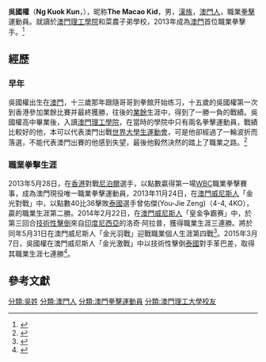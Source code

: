 {{Infobox Biography
| subject_name   = 吳國權
| image_name     = 
| image_size     = 
| image_caption  = 
| date_of_birth  = 1990年9月7日
| place_of_birth = [[澳門|澳門]]
| date_of_death  = 
| place_of_death = 
| occupation     = 大學生、職業[[拳擊|拳擊]]運動員
}}

'''吳國權'''（'''Ng Kuok Kun'''，{{bd|1990年|9月7日|}}），昵称'''The Macao Kid '''，男，[[漢族|漢族]]，[[澳門人|澳門人]]，職業[[拳擊|拳擊]]運動員。就讀於[[澳門理工學院|澳門理工學院]]和菜農子弟學校，2013年成為[[澳門|澳門]]首位職業拳擊手。<ref>{{cite news |title=不敗拳王－澳門職業拳手吳國權 |url=http://macaublogger.org/mtm/?p=3230#!prettyPhoto |publisher=MTM雜誌 |date=2014年4月17日 |deadurl=yes |archiveurl=https://web.archive.org/web/20140513010949/http://macaublogger.org/mtm/?p=3230#!prettyPhoto |archivedate=2014年5月13日 |accessdate=2014年5月10日 }}{{zh-hant}}</ref>

== 經歷 ==
=== 早年 ===
吳國權出生在[[澳門|澳門]]，十三歲那年跟隨哥哥到拳館开始练习，十五歲的吳國權第一次到香港參加業餘比賽并最終獲勝，往後的[[業餘|業餘]]生涯中，得到了一勝一負的戰績。吳國權高中畢業後，入讀[[澳門理工學院|澳門理工學院]]，在當時的學院中只有兩名拳擊運動員，戰績比較好的他，本可以代表澳門出戰[[世界大學生運動會|世界大學生運動會]]，可是他卻經過了一輪波折而落選，不能代表澳門出賽的他感到失望，最後他毅然決然的踏上了職業之路。<ref>{{cite news | title=大学生拳手吴国权首尝KO滋味 目标直指十连胜 |url=http://sports.qq.com/a/20140222/008313.htm |publisher=[[騰訊|騰訊]]體育 |date=2014年2月22日 }}{{zh-hans}}</ref>

=== 職業拳擊生涯 ===
2013年5月28日，在[[香港|香港]]對戰[[尼泊爾|尼泊爾]]選手，以點數贏得第一場[[WBC|WBC]]職業拳擊賽事，成為澳門現役唯一職業拳擊運動員，2013年11月24日，在[[澳門威尼斯人|澳門威尼斯人]]「金光對戰」中，以點數40比36擊敗[[泰國|泰國]]選手曾佑傑(You-Jie Zeng)（4-4, 4KO），贏的職業生涯第二勝。2014年2月22日，在[[澳門威尼斯人|澳門威尼斯人]]「皇金争霸赛」中，於第三回合[[技術性擊倒|技術性擊倒]]來自[[印度尼西亞|印度尼西亞]]的洛奇·阿拉普，獲得職業生涯三連勝。將於同年5月31日在澳門威尼斯人「金光羽戰」迎戰職業個人生涯第四戰<ref>{{cite news |title=“金光羽戰”發佈會召開 港澳第一人期待5月盛宴 |url=http://m.news.sina.com.tw/article/20140423/12279040.html |publisher=[[新浪|新浪]]新聞 |date=2014年4月23日 |accessdate=2014年5月10日 |archive-date=2015年4月2日 |archive-url=https://web.archive.org/web/20150402095127/http://m.news.sina.com.tw/article/20140423/12279040.html |dead-url=no }}{{zh-hant}}</ref>。2015年3月7日，吳國權在澳門威尼斯人「金光激戰」中以技術性擊倒[[泰國|泰國]]對手革巴差，取得其職業生涯七連勝<ref>{{cite news |title=吳國權職業生涯取得七連勝 |url=http://new.tdm.com.mo/c_news/tv_news.php?id=247990 |publisher=[[澳廣視新聞|澳廣視新聞]] |date=2015年3月8日 |access-date=2015年3月8日 |archive-url=https://web.archive.org/web/20150402161122/http://new.tdm.com.mo/c_news/tv_news.php?id=247990 |archive-date=2015年4月2日 |dead-url=yes }}{{zh-hant}}</ref>。

== 參考文獻 ==
{{reflist}}

[[分類:吳姓|分類:吳姓]]
[[分類:澳門人|分類:澳門人]]
[[分類:澳門拳擊運動員|分類:澳門拳擊運動員]]
[[分類:澳門理工大學校友|分類:澳門理工大學校友]]